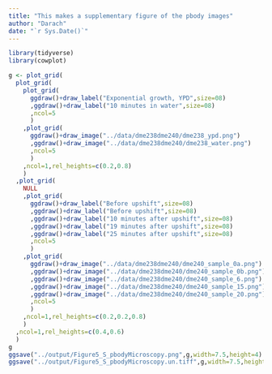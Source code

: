 ```yaml
---
title: "This makes a supplementary figure of the pbody images"
author: "Darach"
date: "`r Sys.Date()`"
---
```



```r
library(tidyverse)
library(cowplot)

g <- plot_grid( 
  plot_grid( 
    plot_grid( 
      ggdraw()+draw_label("Exponential growth, YPD",size=08)
      ,ggdraw()+draw_label("10 minutes in water",size=08)
      ,ncol=5
      )
    ,plot_grid( 
      ggdraw()+draw_image("../data/dme238dme240/dme238_ypd.png")
      ,ggdraw()+draw_image("../data/dme238dme240/dme238_water.png") 
      ,ncol=5
      )
    ,ncol=1,rel_heights=c(0.2,0.8)
    )
  ,plot_grid(
    NULL
    ,plot_grid(
      ggdraw()+draw_label("Before upshift",size=08)
      ,ggdraw()+draw_label("Before upshift",size=08)
      ,ggdraw()+draw_label("10 minutes after upshift",size=08)
      ,ggdraw()+draw_label("19 minutes after upshift",size=08)
      ,ggdraw()+draw_label("25 minutes after upshift",size=08)
      ,ncol=5
      )
    ,plot_grid(
      ggdraw()+draw_image("../data/dme238dme240/dme240_sample_0a.png")
      ,ggdraw()+draw_image("../data/dme238dme240/dme240_sample_0b.png")
      ,ggdraw()+draw_image("../data/dme238dme240/dme240_sample_6.png")
      ,ggdraw()+draw_image("../data/dme238dme240/dme240_sample_15.png")
      ,ggdraw()+draw_image("../data/dme238dme240/dme240_sample_20.png")
      ,ncol=5
      )
    ,ncol=1,rel_heights=c(0.2,0.2,0.8)
    )
  ,ncol=1,rel_heights=c(0.4,0.6)
  )
g
ggsave("../output/Figure5_S_pbodyMicroscopy.png",g,width=7.5,height=4)
ggsave("../output/Figure5_S_pbodyMicroscopy.un.tiff",g,width=7.5,height=4)


```





